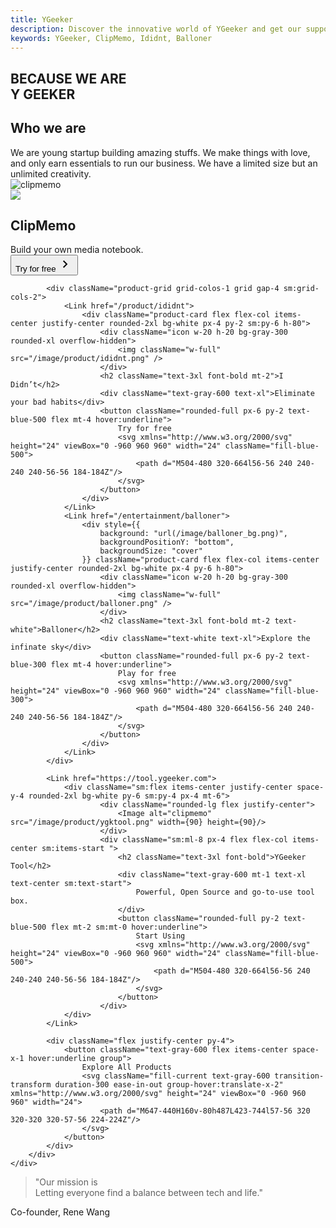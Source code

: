 ```yaml
---
title: YGeeker
description: Discover the innovative world of YGeeker and get our support.
keywords: YGeeker, ClipMemo, Ididnt, Balloner
---
```



<section className="flex justify-center font-koulen">
	<div className="mb-10 flex h-[60vh] max-w-[900px] flex-col-reverse items-center justify-center sm:h-[50vh] sm:flex-row">
		<h1 className="mb-2 mt-8 flex flex-col items-center justify-center text-6xl font-bold text-slate-700 sm:mt-0 sm:min-w-[600px] sm:items-start sm:text-7xl sm:leading-[1.2]">
			<span>BECAUSE</span>
			<span>WE ARE</span>
			<div>
				<span className="text-blue-600">Y</span>
				<span className="text-green-600">GEEKER</span>
			</div>
		</h1>
		<EmojiContainer />
	</div>
</section>

<section className="flex justify-center bg-blue-400 p-12 text-white">
	<div className="max-w-[900px] text-center">
		<h2 className="mb-4 text-3xl">Who we are</h2>
		<div className="text-xl">
			We are young startup building amazing stuffs. We make things with
			love, and only earn essentials to run our business. We have a
			limited size but an unlimited creativity.
		</div>
	</div>
</section>

<section className="flex justify-center py-12 mt-4">
	<div className="max-w-[900px] w-full px-4 sm:px-0">
		<div className="w-full product-showcase-container space-y-5">
			<Link href="/product/clipmemo">
				<div className="sm:flex items-center justify-center space-y-4 rounded-2xl bg-white p-4">
						<div className="phone-mockup rounded-lg flex justify-center">
							<Image alt="clipmemo" src="/image/screenshot/clipmemo_0_en-us.png" width={320} height={500}/>
						</div>
						<div className="sm:ml-8 px-4 flex flex-col items-center sm:items-start ">
							<div className="icon w-20 h-20 bg-gray-300 rounded-xl overflow-hidden">
								<img className="w-full" src="/image/product/clipmemo.png" />
							</div>					
							<h2 className="text-3xl font-bold mt-4">ClipMemo</h2>
							<div className="text-gray-600 mt-1 text-xl">
								Build your own media notebook.
							</div>
							<button className="rounded-full py-2 text-blue-500 flex mt-4 hover:underline">
								Try for free
								<svg xmlns="http://www.w3.org/2000/svg" height="24" viewBox="0 -960 960 960" width="24" className="fill-blue-500">
									<path d="M504-480 320-664l56-56 240 240-240 240-56-56 184-184Z"/>
								</svg>
							</button>
						</div>
				</div>
			</Link>

    		<div className="product-grid grid-colos-1 grid gap-4 sm:grid-cols-2">
    			<Link href="/product/ididnt">
    				<div className="product-card flex flex-col items-center justify-center rounded-2xl bg-white px-4 py-2 sm:py-6 h-80">
    					<div className="icon w-20 h-20 bg-gray-300 rounded-xl overflow-hidden">
    						<img className="w-full" src="/image/product/ididnt.png" />
    					</div>
    					<h2 className="text-3xl font-bold mt-2">I Didn’t</h2>
    					<div className="text-gray-600 text-xl">Eliminate your bad habits</div>
    					<button className="rounded-full px-6 py-2 text-blue-500 flex mt-4 hover:underline">
    						Try for free
    						<svg xmlns="http://www.w3.org/2000/svg" height="24" viewBox="0 -960 960 960" width="24" className="fill-blue-500">
    							<path d="M504-480 320-664l56-56 240 240-240 240-56-56 184-184Z"/>
    						</svg>
    					</button>
    				</div>
    			</Link>
    			<Link href="/entertainment/balloner">
    				<div style={{
    					background: "url(/image/balloner_bg.png)",
    					backgroundPositionY: "bottom",
    					backgroundSize: "cover"
    				}} className="product-card flex flex-col items-center justify-center rounded-2xl bg-white px-4 py-6 h-80">
    					<div className="icon w-20 h-20 bg-gray-300 rounded-xl overflow-hidden">
    						<img className="w-full" src="/image/product/balloner.png" />
    					</div>
    					<h2 className="text-3xl font-bold mt-2 text-white">Balloner</h2>
    					<div className="text-white text-xl">Explore the infinate sky</div>
    					<button className="rounded-full px-6 py-2 text-blue-300 flex mt-4 hover:underline">
    						Play for free
    						<svg xmlns="http://www.w3.org/2000/svg" height="24" viewBox="0 -960 960 960" width="24" className="fill-blue-300">
    							<path d="M504-480 320-664l56-56 240 240-240 240-56-56 184-184Z"/>
    						</svg>
    					</button>
    				</div>
    			</Link>
    		</div>

    		<Link href="https://tool.ygeeker.com">
    			<div className="sm:flex items-center justify-center space-y-4 rounded-2xl bg-white py-6 sm:py-4 px-4 mt-6">
    					<div className="rounded-lg flex justify-center">
    						<Image alt="clipmemo" src="/image/product/ygktool.png" width={90} height={90}/>
    					</div>
    					<div className="sm:ml-8 px-4 flex flex-col items-center sm:items-start ">
    						<h2 className="text-3xl font-bold">YGeeker Tool</h2>
    						<div className="text-gray-600 mt-1 text-xl text-center sm:text-start">
    							Powerful, Open Source and go-to-use tool box.
    						</div>
    						<button className="rounded-full py-2 text-blue-500 flex mt-2 sm:mt-0 hover:underline">
    							Start Using
    							<svg xmlns="http://www.w3.org/2000/svg" height="24" viewBox="0 -960 960 960" width="24" className="fill-blue-500">
    								<path d="M504-480 320-664l56-56 240 240-240 240-56-56 184-184Z"/>
    							</svg>
    						</button>
    					</div>
    			</div>
    		</Link>

    		<div className="flex justify-center py-4">
    			<button className="text-gray-600 flex items-center space-x-1 hover:underline group">
    				Explore All Products
    				<svg className="fill-current text-gray-600 transition-transform duration-300 ease-in-out group-hover:translate-x-2" xmlns="http://www.w3.org/2000/svg" height="24" viewBox="0 -960 960 960" width="24">
    					<path d="M647-440H160v-80h487L423-744l57-56 320 320-320 320-57-56 224-224Z"/>
    				</svg>
    			</button>
    		</div>
    	</div>
    </div>

</section>

<section className="mt-1 bg-white px-2 py-12 text-center sm:mt-4">
	<blockquote className="mb-4 text-2xl text-gray-600 sm:text-4xl">
		"Our mission is <br /> Letting everyone find a balance between tech and
		life."
	</blockquote>
	<div className="text-gray-500">Co-founder, Rene Wang</div>
</section>
